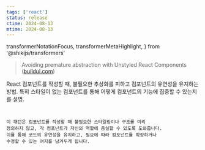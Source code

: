 ```yaml
---
tags: ['react']
status: release
ctime: 2024-08-13
mtime: 2024-08-13
---
```


  transformerNotationFocus,
  transformerMetaHighlight,
} from '@shikijs/transformers'

> Avoiding premature abstraction with Unstyled React Components ([buildui.com](https://buildui.com/posts/avoiding-premature-abstraction-with-unstyled-react-components))

React 컴포넌트를 작성할 때, 불필요한 추상화를 피하고 컴포넌트의 유연성을 유지하는 방법. 특히 스타일이 없는 컴포넌트를 통해 어떻게 컴포넌트의 기능에 집중할 수 있는지를 설명.

<Code
  code={code}
  lang="tsx"
  transformers={[transformerMetaHighlight()]}
  meta="{}"
/>

이 패턴은 컴포넌트를 작성할 때 불필요한 스타일링이나 구조를 미리 정의하지 않고, 각 컴포넌트가 자신의 역할에 충실할 수 있도록 도와줍니다. 이를 통해 코드의 유연성을 유지하고, 필요에 따라 컴포넌트를 확장하거나 수정할 수 있는 여지를 남겨두게 됩니다.
